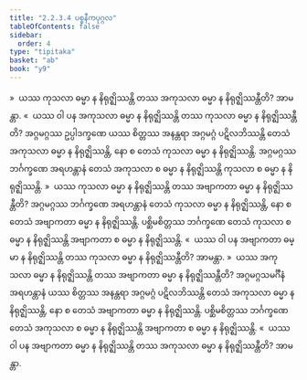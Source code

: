```yaml
---
title: "2.2.3.4 ပစ္စနီကပုဂ္ဂလ"
tableOfContents: false
sidebar:
  order: 4
type: "tipitaka"
basket: "ab"
book: "y9"
---
```



<DynamicBreadcrumb />

<Division number="128" book="y9" e="ch" v="35" p="39">

<Paragraph number="560" book="y9">
»  ယဿ ကုသလာ ဓမ္မာ န နိရုဇ္ဈိဿန္တိ တဿ အကုသလာ ဓမ္မာ န နိရုဇ္ဈိဿန္တီတိ? အာမန္တာ.
</Paragraph>

<Paragraph number="561" book="y9">
«  ယဿ ဝါ ပန အကုသလာ ဓမ္မာ န နိရုဇ္ဈိဿန္တိ တဿ ကုသလာ ဓမ္မာ န နိရုဇ္ဈိဿန္တီတိ?
</Paragraph>

<Paragraph number="562" book="y9">
အဂ္ဂမဂ္ဂဿ ဥပ္ပါဒက္ခဏေ ယဿ စိတ္တဿ အနန္တရာ အဂ္ဂမဂ္ဂံ ပဋိလဘိဿန္တိ တေသံ အကုသလာ ဓမ္မာ န နိရုဇ္ဈိဿန္တိ, နော စ တေသံ ကုသလာ ဓမ္မာ န နိရုဇ္ဈိဿန္တိ. အဂ္ဂမဂ္ဂဿ ဘင်္ဂက္ခဏေ အရဟန္တာနံ တေသံ အကုသလာ စ ဓမ္မာ န နိရုဇ္ဈိဿန္တိ ကုသလာ စ ဓမ္မာ န နိရုဇ္ဈိဿန္တိ.
</Paragraph>

<Paragraph number="563" book="y9">
»  ယဿ ကုသလာ ဓမ္မာ န နိရုဇ္ဈိဿန္တိ တဿ အဗျာကတာ ဓမ္မာ န နိရုဇ္ဈိဿန္တီတိ?
</Paragraph>

<Paragraph number="564" book="y9">
အဂ္ဂမဂ္ဂဿ ဘင်္ဂက္ခဏေ အရဟန္တာနံ တေသံ ကုသလာ ဓမ္မာ န နိရုဇ္ဈိဿန္တိ, နော စ တေသံ အဗျာကတာ ဓမ္မာ န နိရုဇ္ဈိဿန္တိ. ပစ္ဆိမစိတ္တဿ ဘင်္ဂက္ခဏေ တေသံ ကုသလာ စ ဓမ္မာ န နိရုဇ္ဈိဿန္တိ အဗျာကတာ စ ဓမ္မာ န နိရုဇ္ဈိဿန္တိ.
</Paragraph>

<Paragraph number="565" book="y9">
«  ယဿ ဝါ ပန အဗျာကတာ ဓမ္မာ န နိရုဇ္ဈိဿန္တိ တဿ ကုသလာ ဓမ္မာ န နိရုဇ္ဈိဿန္တီတိ? အာမန္တာ.
</Paragraph>

</Division>
<Division number="129" book="y9" e="ch" v="35" p="39">

<Paragraph number="566" book="y9">
»  ယဿ အကုသလာ ဓမ္မာ န နိရုဇ္ဈိဿန္တိ တဿ အဗျာကတာ ဓမ္မာ န နိရုဇ္ဈိဿန္တီတိ?
</Paragraph>

<Paragraph number="567" book="y9">
အဂ္ဂမဂ္ဂသမင်္ဂီနံ အရဟန္တာနံ ယဿ စိတ္တဿ အနန္တရာ အဂ္ဂမဂ္ဂံ ပဋိလဘိဿန္တိ တေသံ အကုသလာ ဓမ္မာ န နိရုဇ္ဈိဿန္တိ, နော စ တေသံ အဗျာကတာ ဓမ္မာ န နိရုဇ္ဈိဿန္တိ. ပစ္ဆိမစိတ္တဿ ဘင်္ဂက္ခဏေ တေသံ အကုသလာ စ ဓမ္မာ န နိရုဇ္ဈိဿန္တိ အဗျာကတာ စ ဓမ္မာ န နိရုဇ္ဈိဿန္တိ.
</Paragraph>

<Paragraph number="568" book="y9">
«  ယဿ ဝါ ပန အဗျာကတာ ဓမ္မာ န နိရုဇ္ဈိဿန္တိ တဿ အကုသလာ ဓမ္မာ န နိရုဇ္ဈိဿန္တီတိ? အာမန္တာ.
</Paragraph>
</Division>